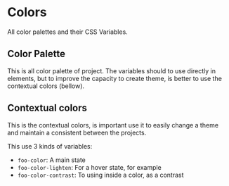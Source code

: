 
<Meta title="Getting Started|Styles/Colors" />

# Colors

All color palettes and their CSS Variables.

## Color Palette

This is all color palette of project. The variables should to use directly in elements, but to improve the capacity to create theme, is better to use the contextual colors (bellow).

<ColorPalette>
  <ColorItem
    title="Monochrome"
    colors={[
      'var(--white)',
      'var(--gray-1)',
      'var(--gray-2)',
      'var(--gray-3)',
      'var(--gray-4)',
      'var(--black)',
    ]}
  />
  <ColorItem
    title="Blue"
    colors={[
      'var(--blue-1)',
      'var(--blue-2)',
      'var(--blue-3)',
      'var(--blue-4)',
    ]}
  />
  <ColorItem title="Green" colors={['var(--green-1)']} />
  <ColorItem title="Orange" colors={['var(--orange-1)']} />
  <ColorItem title="Purple" colors={['var(--purple-1)']} />
  <ColorItem title="Red" colors={['var(--red-1)', 'var(--red-2)']} />
</ColorPalette>

## Contextual colors

This is the contextual colors, is important use it to easily change a theme and maintain a consistent between the projects.

This use 3 kinds of variables:

- `foo-color`: A main state
- `foo-color-lighten`: For a hover state, for example
- `foo-color-contrast`: To using inside a color, as a contrast

<ColorPalette>
  <ColorItem
    title="Default"
    subtitle="A neutral color"
    colors={[
      'var(--default-color)',
      'var(--default-color-lighten)',
      'var(--default-color-contrast)',
    ]}
  />
  <ColorItem
    title="Primary"
    subtitle="Primary color, used in the most of cases"
    colors={[
      'var(--primary-color)',
      'var(--primary-color-lighten)',
      'var(--primary-color-contrast)',
    ]}
  />
  <ColorItem
    title="Secondary"
    subtitle="Secondary color, used in some cases"
    colors={[
      'var(--secondary-color)',
      'var(--secondary-color-lighten)',
      'var(--secondary-color-contrast)',
    ]}
  />
  <ColorItem
    title="Danger"
    subtitle="Danger color, used for example in errors"
    colors={[
      'var(--danger-color)',
      'var(--danger-color-lighten)',
      'var(--danger-color-contrast)',
    ]}
  />
  <ColorItem
    title="Disabled"
    subtitle="Used just in disabled states"
    colors={['var(--disabled-color)', 'var(--disabled-color-contrast)']}
  />
  <ColorItem
    title="Text"
    subtitle="Used just in text colors"
    colors={['var(--text-color)', 'var(--text-color-lighten)']}
  />
</ColorPalette>
